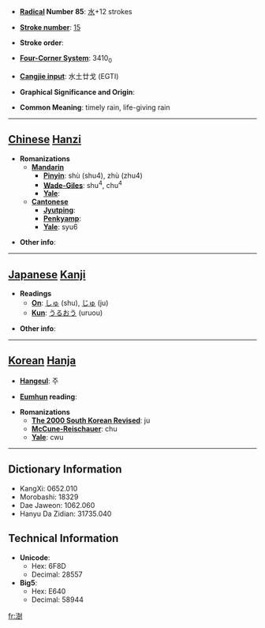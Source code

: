 * '''[[Wiktionary:Chinese radical index| Radical]] Number 85''': [[Wiktionary:Chinese radical index 水|水]]+12 strokes

* '''[[Wiktionary:Chinese total strokes index|Stroke number]]''': [[Wiktionary:Chinese total strokes index 15|15]]

* '''Stroke order''': 

* '''[[Wiktionary:Chinese four corner index|Four-Corner System]]''': 3410<sub>0</sub>

* '''[[Wiktionary:Chinese Cangjie index|Cangjie input]]''': 水土廿戈 (EGTI)

* '''Graphical Significance and Origin''': 

* '''Common Meaning''': timely rain, life-giving rain

----

== [[Chinese]] [[Hanzi]] ==

* '''Romanizations'''
** '''[[Mandarin]]'''
*** '''[[Pinyin]]''': shù (shu4), zhù (zhu4)
*** '''[[Wade-Giles]]''': shu<sup>4</sup>, chu<sup>4</sup>
*** '''[[Yale]]''': 
** '''[[Cantonese]]'''
*** '''[[Jyutping]]''':
*** '''[[Penkyamp]]''': 
*** '''[[Yale]]''': syu6

* '''Other info''': 

----

== [[Japanese]] [[Kanji]] ==

* '''Readings'''
** '''[[On]]''': [[しゅ]] (shu), [[じゅ]] (ju)
** '''[[Kun]]''': [[うるおう]] (uruou)

* '''Other info''':  

----

== [[Korean]] [[Hanja]] ==

* '''[[Hangeul]]''': 주

* '''[[Eumhun]] reading''': 

* '''Romanizations'''
** '''[[The 2000 South Korean Revised Romanization|The 2000 South Korean Revised]]''': ju
** '''[[McCune-Reischauer]]''': chu
** '''[[Yale]]''': cwu

----

== Dictionary Information ==

* KangXi: 0652.010
* Morobashi: 18329
* Dae Jaweon: 1062.060
* Hanyu Da Zidian: 31735.040

== Technical Information ==

* '''Unicode''':
** Hex: 6F8D
** Decimal: 28557
* '''Big5''':
** Hex: E640
** Decimal: 58944

[[fr:澍]]